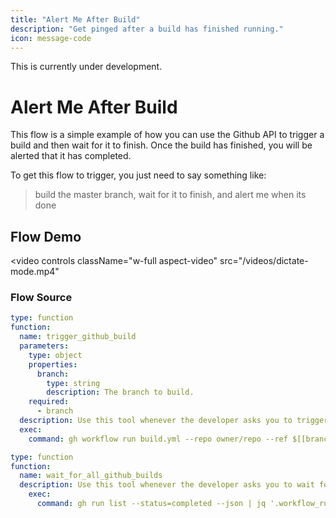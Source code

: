 ```yaml
---
title: "Alert Me After Build"
description: "Get pinged after a build has finished running."
icon: message-code
---
```


<Warning>This is currently under development.</Warning>

# Alert Me After Build

This flow is a simple example of how you can use the Github API to trigger a build and then wait for it to finish.
Once the build has finished, you will be alerted that it has completed.

To get this flow to trigger, you just need to say something like:

> build the master branch, wait for it to finish, and alert me when its done

## Flow Demo

<video
  controls
  className="w-full aspect-video"
  src="/videos/dictate-mode.mp4"
></video>

### Flow Source

```yaml
type: function
function:
  name: trigger_github_build
  parameters:
    type: object
    properties:
      branch:
        type: string
        description: The branch to build.
    required:
      - branch
  description: Use this tool whenever the developer asks you to trigger a github build.
  exec:
    command: gh workflow run build.yml --repo owner/repo --ref $[[branch]]

type: function
function:
  name: wait_for_all_github_builds
  description: Use this tool whenever the developer asks you to wait for github builds to finish.
    exec:
      command: gh run list --status=completed --json | jq '.workflow_runs | map(select(.name == "build.yml")) | map(select(.status == "completed")) | length'
```